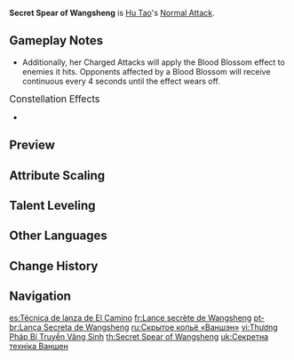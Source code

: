 {{Talent Infobox
|image         = Talent Secret Spear of Wangsheng.png
|character     = Hu Tao
|type          = Normal Attack
|info          = '''Normal Attack'''<br />Performs up to six consecutive spear strikes.<br /><br />'''Charged Attack'''<br />Consumes a certain amount of Stamina to lunge forward, dealing damage to opponents along the way.<br /><br />'''Plunging Attack'''<br />Plunges from mid-air to strike the ground below, damaging opponents along the path and dealing [[AoE]] DMG upon impact.
|hit1          = 46.9–88.44%
|hit2          = 48.3–91.02%
|hit3          = 61.1–115.16%
|hit4          = 65.6–123.82%
|hit5          = 33.3+35.2–62.77%+66.4%
|hit6          = 86–162.15%
|charged       = 136–256.47%
|chargedStamina= 25
|plunge        = 65.4–123.4%
|plungeLow     = 131–246.76%
|plungeHigh    = 163–308.21%
|scale_att1    = ATK
}}
'''Secret Spear of Wangsheng''' is [[Hu Tao]]'s [[Normal Attack]].

==Gameplay Notes==
*{{TalentNote|conversion|character=Hu Tao|talent=Guide to Afterlife|Pyro|9}} Additionally, her Charged Attacks will apply the Blood Blossom effect to enemies it hits. Opponents affected by a Blood Blossom will receive continuous {{Color|Pyro DMG}} every 4 seconds until the effect wears off.

;<big>Constellation Effects</big>
*{{TalentNote|constellation|1|Crimson Bouquet}}

==Preview==
{{Preview
|file1    = Secret Spear of Wangsheng Normal Preview
|caption1 = Normal Attack

|file2    = Secret Spear of Wangsheng Charged Preview
|caption2 = Charged Attack

|file3    = Secret Spear of Wangsheng Plunge Preview
|caption3 = Plunge Attack
}}
{{clr}}

==Attribute Scaling==
{{Talent Scaling
|talentType=Normal Attack
|levels=11
|order=hit1,hit2,hit3,hit4,hit5,hit6,charged_title,charged,stamina,plunge_title,plunge,plungelow,plungehigh
|titles=1-Hit DMG (%),2-Hit DMG (%),3-Hit DMG (%),4-Hit DMG (%),5-Hit DMG (%),6-Hit DMG (%),Charged Attack,Charged Attack,Charged Attack Stamina Cost,Plunging Attack,Plunge DMG (%),Low Plunge DMG (%),High Plunge DMG (%)
|hit1_1=46.89
|hit1_2=50.08
|hit1_3=53.28
|hit1_4=57.54
|hit1_5=60.74
|hit1_6=64.47
|hit1_7=69.26
|hit1_8=74.06
|hit1_9=78.85
|hit1_10=83.65
|hit1_11=88.44
|hit2_1=48.25
|hit2_2=51.54
|hit2_3=54.83
|hit2_4=59.22
|hit2_5=62.51
|hit2_6=66.35
|hit2_7=71.28
|hit2_8=76.22
|hit2_9=81.15
|hit2_10=86.09
|hit2_11=91.02
|hit3_1=61.05
|hit3_2=65.21
|hit3_3=69.38
|hit3_4=74.92
|hit3_5=79.09
|hit3_6=83.94
|hit3_7=90.19
|hit3_8=96.43
|hit3_9=102.68
|hit3_10=108.92
|hit3_11=115.16
|hit4_1=65.64
|hit4_2=70.12
|hit4_3=74.59
|hit4_4=80.56
|hit4_5=85.03
|hit4_6=90.26
|hit4_7=96.97
|hit4_8=103.68
|hit4_9=110.4
|hit4_10=117.11
|hit4_11=123.82
|hit5_1=33.27+35.2
|hit5_2=35.54+37.6
|hit5_3=37.81+40
|hit5_4=40.84+43.2
|hit5_5=43.1+45.6
|hit5_6=45.75+48.4
|hit5_7=49.15+52
|hit5_8=52.56+55.6
|hit5_9=55.96+59.2
|hit5_10=59.36+62.8
|hit5_11=62.77+66.4
|hit6_1=85.96
|hit6_2=91.82
|hit6_3=97.68
|hit6_4=105.49
|hit6_5=111.36
|hit6_6=118.19
|hit6_7=126.98
|hit6_8=135.78
|hit6_9=144.57
|hit6_10=153.36
|hit6_11=162.15
|charged_1=135.96
|charged_2=145.23
|charged_3=154.5
|charged_4=166.86
|charged_5=176.13
|charged_6=186.94
|charged_7=200.85
|charged_8=214.75
|charged_9=228.66
|charged_10=242.56
|charged_11=256.47
|stamina=25
|plunge_1=65.42
|plunge_2=69.88
|plunge_3=74.34
|plunge_4=80.29
|plunge_5=84.75
|plunge_6=89.95
|plunge_7=96.64
|plunge_8=103.33
|plunge_9=110.02
|plunge_10=116.71
|plunge_11=123.4
|plungelow_1=130.81
|plungelow_2=139.73
|plungelow_3=148.65
|plungelow_4=160.54
|plungelow_5=169.46
|plungelow_6=179.86
|plungelow_7=193.24
|plungelow_8=206.62
|plungelow_9=220
|plungelow_10=233.38
|plungelow_11=246.76
|plungehigh_1=163.39
|plungehigh_2=174.53
|plungehigh_3=185.67
|plungehigh_4=200.52
|plungehigh_5=211.66
|plungehigh_6=224.66
|plungehigh_7=241.37
|plungehigh_8=258.08
|plungehigh_9=274.79
|plungehigh_10=291.5
|plungehigh_11=308.21
}}

==Talent Leveling==
{{Talent Upgrade|Hu Tao}}

==Other Languages==
{{Other Languages
|en      = Secret Spear of Wangsheng
|zhs     = 往生秘传枪法
|zhs_rm  = Wǎngshēng Mì Chuán Qiāngfǎ
|zht     = 往生秘傳槍法
|zht_rm  = Wǎngshēng Mì Chuán Qiāngfǎ
|zh_tl   = Wangsheng Secret Spear Technique
|ja      = 往生秘伝槍法
|ja_rm   = Oujou Hiden Souhou
|ja_tl   = Wangsheng Secret Spearmanship
|ko      = 왕생 비법 창술
|ko_rm   = Wangsaeng Bibeop Changsul
|ko_tl   = Secret Spear of Wangsheng
|es      = Técnica de lanza de El Camino
|es_tl   = Spear Technique of The Way
|fr      = Lance secrète de Wangsheng
|fr_tl   = Secret Spear of Wangsheng
|ru      = Скрытое копьё «Ваншэн»
|ru_tl   = Secret Spear of "Wangsheng"
|th      = Secret Spear of Wangsheng
|vi      = {{tt|Thương Pháp|枪法}} {{tt|Bí Truyền|秘传}} {{tt|Vãng Sinh|往生}}
|vi_tl   = <!-- same TL with zh_tl -->
|de      = Geheime Wangsheng-Lanzentechnik
|de_tl   = Secret Wangsheng-Spear Technique
|id      = Secret Spear of Wangsheng
|pt      = Lança Secreta de Wangsheng
|pt_tl   = Secret Spear of Wangsheng
}}

==Change History==
{{Change History|1.3}}

==Navigation==
{{Talent Navbox|Hu Tao}}

[[es:Técnica de lanza de El Camino]]
[[fr:Lance secrète de Wangsheng]]
[[pt-br:Lança Secreta de Wangsheng]]
[[ru:Скрытое копьё «Ваншэн»]]
[[vi:Thương Pháp Bí Truyền Vãng Sinh]]
[[th:Secret Spear of Wangsheng]]
[[uk:Секретна техніка Ваншен]]